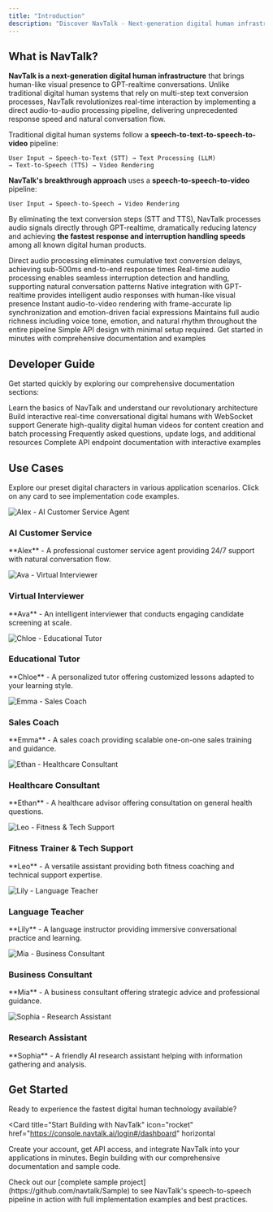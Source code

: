 ```yaml
---
title: "Introduction"
description: "Discover NavTalk - Next-generation digital human infrastructure powered by real-time audio processing"
---
```


<Hero
  title="NavTalk: Next-Generation Digital Human Infrastructure"
  subtitle="Transforming GPT-realtime with human-like presence. Experience the fastest response and interruption handling in digital human technology."
/>

## What is NavTalk?

**NavTalk is a next-generation digital human infrastructure** that brings human-like visual presence to GPT-realtime conversations. Unlike traditional digital human systems that rely on multi-step text conversion processes, NavTalk revolutionizes real-time interaction by implementing a direct audio-to-audio processing pipeline, delivering unprecedented response speed and natural conversation flow.

Traditional digital human systems follow a **speech-to-text-to-speech-to-video** pipeline:

```
User Input → Speech-to-Text (STT) → Text Processing (LLM) 
→ Text-to-Speech (TTS) → Video Rendering
```

**NavTalk's breakthrough approach** uses a **speech-to-speech-to-video** pipeline:

```
User Input → Speech-to-Speech → Video Rendering
```

By eliminating the text conversion steps (STT and TTS), NavTalk processes audio signals directly through GPT-realtime, dramatically reducing latency and achieving **the fastest response and interruption handling speeds** among all known digital human products.

<CardGroup cols={3}>
  <Card
    title="Ultra-Low Latency"
    icon="bolt"
  >
    Direct audio processing eliminates cumulative text conversion delays, achieving sub-500ms end-to-end response times
  </Card>
  <Card
    title="Natural Interruptions"
    icon="microphone"
  >
    Real-time audio processing enables seamless interruption detection and handling, supporting natural conversation patterns
  </Card>
  <Card
    title="GPT-Realtime Powered"
    icon="robot"
  >
    Native integration with GPT-realtime provides intelligent audio responses with human-like visual presence
  </Card>
  <Card
    title="Real-time Rendering"
    icon="video"
  >
    Instant audio-to-video rendering with frame-accurate lip synchronization and emotion-driven facial expressions
  </Card>
  <Card
    title="Preserved Audio Fidelity"
    icon="waveform"
  >
    Maintains full audio richness including voice tone, emotion, and natural rhythm throughout the entire pipeline
  </Card>
  <Card
    title="Easy Integration"
    icon="plug"
  >
    Simple API design with minimal setup required. Get started in minutes with comprehensive documentation and examples
  </Card>
</CardGroup>

## Developer Guide

Get started quickly by exploring our comprehensive documentation sections:

<CardGroup cols={3}>
  <Card
    title="Getting Started"
    icon="rocket"
    href="/api/quick-start/quickstart"
  >
    Learn the basics of NavTalk and understand our revolutionary architecture
  </Card>
  <Card
    title="Real-time Digital Human API"
    icon="bolt"
    href="/api/real-time-digital-human-api/system-character"
  >
    Build interactive real-time conversational digital humans with WebSocket support
  </Card>
  <Card
    title="Non-real-time Digital Human API"
    icon="film"
    href="/api/non-real-time-digital-human-api/editor"
  >
    Generate high-quality digital human videos for content creation and batch processing
  </Card>
  <Card
    title="Resources"
    icon="book"
    href="/api/frequently-asked-questions/frequently-asked-questions"
  >
    Frequently asked questions, update logs, and additional resources
  </Card>
  <Card
    title="API Reference"
    icon="code"
    href="/api-reference/introduction"
  >
    Complete API endpoint documentation with interactive examples
  </Card>
</CardGroup>

## Use Cases

Explore our preset digital characters in various application scenarios. Click on any card to see implementation code examples.

<CardGroup cols={3}>
  <Card
    href="/api/real-time-digital-human-api/system-character#code-example-alex"
  >
    <img src="/images/api/real-time-digital-human-api/Alex.png" alt="Alex - AI Customer Service Agent" style={{ width: '100%', height: '280px', objectFit: 'cover', objectPosition: 'center', borderRadius: '8px 8px 0 0', marginBottom: '0', display: 'block' }} />
    <div style={{ padding: '20px' }}>
      <h3 style={{ marginTop: '0', marginBottom: '8px', fontSize: '18px', fontWeight: '600' }}>AI Customer Service</h3>
      <p style={{ margin: '0', color: '#64748b', fontSize: '14px', lineHeight: '1.5' }}>**Alex** - A professional customer service agent providing 24/7 support with natural conversation flow.</p>
    </div>
  </Card>
  <Card
    href="/api/real-time-digital-human-api/system-character#code-example-ava"
  >
    <img src="/images/api/real-time-digital-human-api/Ava.png" alt="Ava - Virtual Interviewer" style={{ width: '100%', height: '280px', objectFit: 'cover', objectPosition: 'center', borderRadius: '8px 8px 0 0', marginBottom: '0', display: 'block' }} />
    <div style={{ padding: '20px' }}>
      <h3 style={{ marginTop: '0', marginBottom: '8px', fontSize: '18px', fontWeight: '600' }}>Virtual Interviewer</h3>
      <p style={{ margin: '0', color: '#64748b', fontSize: '14px', lineHeight: '1.5' }}>**Ava** - An intelligent interviewer that conducts engaging candidate screening at scale.</p>
    </div>
  </Card>
  <Card
    href="/api/real-time-digital-human-api/system-character#code-example-chloe"
  >
    <img src="/images/api/real-time-digital-human-api/Chloe.png" alt="Chloe - Educational Tutor" style={{ width: '100%', height: '280px', objectFit: 'cover', objectPosition: 'center', borderRadius: '8px 8px 0 0', marginBottom: '0', display: 'block' }} />
    <div style={{ padding: '20px' }}>
      <h3 style={{ marginTop: '0', marginBottom: '8px', fontSize: '18px', fontWeight: '600' }}>Educational Tutor</h3>
      <p style={{ margin: '0', color: '#64748b', fontSize: '14px', lineHeight: '1.5' }}>**Chloe** - A personalized tutor offering customized lessons adapted to your learning style.</p>
    </div>
  </Card>
  <Card
    href="/api/real-time-digital-human-api/system-character#code-example-emma"
  >
    <img src="/images/api/real-time-digital-human-api/Emma.png" alt="Emma - Sales Coach" style={{ width: '100%', height: '280px', objectFit: 'cover', objectPosition: 'center', borderRadius: '8px 8px 0 0', marginBottom: '0', display: 'block' }} />
    <div style={{ padding: '20px' }}>
      <h3 style={{ marginTop: '0', marginBottom: '8px', fontSize: '18px', fontWeight: '600' }}>Sales Coach</h3>
      <p style={{ margin: '0', color: '#64748b', fontSize: '14px', lineHeight: '1.5' }}>**Emma** - A sales coach providing scalable one-on-one sales training and guidance.</p>
    </div>
  </Card>
  <Card
    href="/api/real-time-digital-human-api/system-character#code-example-ethan"
  >
    <img src="/images/api/real-time-digital-human-api/Ethan.png" alt="Ethan - Healthcare Consultant" style={{ width: '100%', height: '280px', objectFit: 'cover', objectPosition: 'center', borderRadius: '8px 8px 0 0', marginBottom: '0', display: 'block' }} />
    <div style={{ padding: '20px' }}>
      <h3 style={{ marginTop: '0', marginBottom: '8px', fontSize: '18px', fontWeight: '600' }}>Healthcare Consultant</h3>
      <p style={{ margin: '0', color: '#64748b', fontSize: '14px', lineHeight: '1.5' }}>**Ethan** - A healthcare advisor offering consultation on general health questions.</p>
    </div>
  </Card>
  <Card
    href="/api/real-time-digital-human-api/system-character#code-example-leo"
  >
    <img src="/images/api/real-time-digital-human-api/Leo.png" alt="Leo - Fitness & Tech Support" style={{ width: '100%', height: '280px', objectFit: 'cover', objectPosition: 'center', borderRadius: '8px 8px 0 0', marginBottom: '0', display: 'block' }} />
    <div style={{ padding: '20px' }}>
      <h3 style={{ marginTop: '0', marginBottom: '8px', fontSize: '18px', fontWeight: '600' }}>Fitness Trainer & Tech Support</h3>
      <p style={{ margin: '0', color: '#64748b', fontSize: '14px', lineHeight: '1.5' }}>**Leo** - A versatile assistant providing both fitness coaching and technical support expertise.</p>
    </div>
  </Card>
  <Card
    href="/api/real-time-digital-human-api/system-character#code-example-lily"
  >
    <img src="/images/api/real-time-digital-human-api/Lily.png" alt="Lily - Language Teacher" style={{ width: '100%', height: '280px', objectFit: 'cover', objectPosition: 'center', borderRadius: '8px 8px 0 0', marginBottom: '0', display: 'block' }} />
    <div style={{ padding: '20px' }}>
      <h3 style={{ marginTop: '0', marginBottom: '8px', fontSize: '18px', fontWeight: '600' }}>Language Teacher</h3>
      <p style={{ margin: '0', color: '#64748b', fontSize: '14px', lineHeight: '1.5' }}>**Lily** - A language instructor providing immersive conversational practice and learning.</p>
    </div>
  </Card>
  <Card
    href="/api/real-time-digital-human-api/system-character#code-example-mia"
  >
    <img src="/images/api/real-time-digital-human-api/Mia.png" alt="Mia - Business Consultant" style={{ width: '100%', height: '280px', objectFit: 'cover', objectPosition: 'center', borderRadius: '8px 8px 0 0', marginBottom: '0', display: 'block' }} />
    <div style={{ padding: '20px' }}>
      <h3 style={{ marginTop: '0', marginBottom: '8px', fontSize: '18px', fontWeight: '600' }}>Business Consultant</h3>
      <p style={{ margin: '0', color: '#64748b', fontSize: '14px', lineHeight: '1.5' }}>**Mia** - A business consultant offering strategic advice and professional guidance.</p>
    </div>
  </Card>
  <Card
    href="/api/real-time-digital-human-api/system-character#code-example-sophia"
  >
    <img src="/images/api/real-time-digital-human-api/Sophia.png" alt="Sophia - Research Assistant" style={{ width: '100%', height: '280px', objectFit: 'cover', objectPosition: 'center', borderRadius: '8px 8px 0 0', marginBottom: '0', display: 'block' }} />
    <div style={{ padding: '20px' }}>
      <h3 style={{ marginTop: '0', marginBottom: '8px', fontSize: '18px', fontWeight: '600' }}>Research Assistant</h3>
      <p style={{ margin: '0', color: '#64748b', fontSize: '14px', lineHeight: '1.5' }}>**Sophia** - A friendly AI research assistant helping with information gathering and analysis.</p>
    </div>
  </Card>
</CardGroup>

## Get Started

Ready to experience the fastest digital human technology available?

<Card
  title="Start Building with NavTalk"
  icon="rocket"
  href="https://console.navtalk.ai/login#/dashboard"
  horizontal
>
  Create your account, get API access, and integrate NavTalk into your applications in minutes. Begin building with our comprehensive documentation and sample code.
</Card>

<Tip>
  Check out our [complete sample project](https://github.com/navtalk/Sample) to see NavTalk's speech-to-speech pipeline in action with full implementation examples and best practices.
</Tip>
